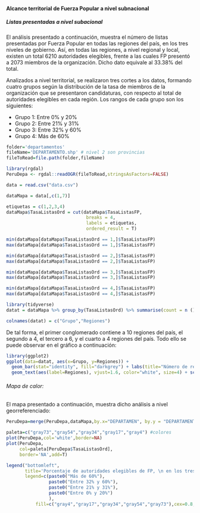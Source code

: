#### Alcance territorial de Fuerza Popular a nivel subnacional


##### Listas presentadas a nivel subacional

El análisis presentado a continuación, muestra el número de listas presentadas por Fuerza Popular en todas las regiones del país, en los tres niveles de gobierno. Así, en todas las regiones, a nivel regional y local, existen un total 6210 autoridades elegibles, frente a las cuales FP presentó a 2073 miembros de la organización. Dicho dato equivale al 33.38% del total.

Analizados a nivel territorial, se realizaron tres cortes a los datos, formando cuatro grupos según la distribución de la tasa de miembros de la organización que se presentaron candidaturas, con respecto al total de autoridades elegibles en cada región. Los rangos de cada grupo son los siguientes:

- Grupo 1: Entre 0% y 20%
- Grupo 2: Entre 21% y 31%
- Grupo 3: Entre 32% y 60%
- Grupo 4: Más de 60%


```r
folder='departamentos'
fileName='DEPARTAMENTO.shp' # nivel 2 son provincias
fileToRead=file.path(folder,fileName)

library(rgdal)
PeruDepa <- rgdal::readOGR(fileToRead,stringsAsFactors=FALSE)
```

```r
data = read.csv("data.csv")
```

```r
dataMapa = data[,c(1,7)]
```

```r
etiquetas = c(1,2,3,4)
dataMapa$TasaListasOrd = cut(dataMapa$TasaListasFP,
                              breaks = 4,
                              labels = etiquetas,
                              ordered_result = T)
```

```r
min(dataMapa[dataMapa$TasaListasOrd == 1,]$TasaListasFP)
max(dataMapa[dataMapa$TasaListasOrd == 1,]$TasaListasFP)

min(dataMapa[dataMapa$TasaListasOrd == 2,]$TasaListasFP)
max(dataMapa[dataMapa$TasaListasOrd == 2,]$TasaListasFP)

min(dataMapa[dataMapa$TasaListasOrd == 3,]$TasaListasFP)
max(dataMapa[dataMapa$TasaListasOrd == 3,]$TasaListasFP)

min(dataMapa[dataMapa$TasaListasOrd == 4,]$TasaListasFP)
max(dataMapa[dataMapa$TasaListasOrd == 4,]$TasaListasFP)
```

```r
library(tidyverse)
datat = dataMapa %>% group_by(TasaListasOrd) %>% summarise(count = n ())
```

```r
colnames(datat) = c("Grupo","Regiones")
```

De tal forma, el primer conglomerado contiene a 10 regiones del país, el segundo a 4, el tercero a 6, y el cuarto a 4 regiones del país. Todo ello se puede observar en el gráfico a continuación:

```r
library(ggplot2)
ggplot(data=datat, aes(x=Grupo, y=Regiones)) +
  geom_bar(stat="identity", fill="darkgrey") + labs(title="Número de regiones por grupo", y="Número de regiones", x="Grupo") +theme(panel.background=element_rect(fill = "white", colour = "black")) + theme(plot.title = element_text(hjust = 0.5))+
  geom_text(aes(label=Regiones), vjust=1.6, color="white", size=4) + scale_y_continuous(breaks=seq(0,10,2))
```

###### Mapa de calor:

El mapa presentado a continuación, muestra dicho análisis a nivel georreferenciado:

```r
PeruDepa=merge(PeruDepa,dataMapa,by.x="DEPARTAMEN", by.y = "DEPARTAMENTO",all.x=TRUE)
```

```r
paleta=c("gray73","gray54","gray34","gray17","gray4") #colores
plot(PeruDepa,col='white',border=NA) 
plot(PeruDepa,
     col=paleta[PeruDepa$TasaListasOrd],
     border='NA',add=T)

legend("bottomleft",
       title='Porcentaje de autoridades elegibles de FP, \n en los tres niveles de gobierno',
       legend=c(paste0("Más de 60%"),
                paste0("Entre 32% y 60%"),
                paste0("Entre 21% y 31%"),
                paste0("Entre 0% y 20%")
                ),
           fill=c("gray4","gray17","gray34","gray54","gray73"),cex=0.8,bty = "n")
```








